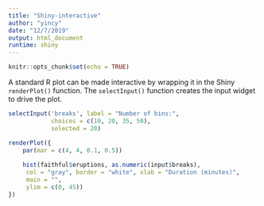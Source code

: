 ```yaml
---
title: "Shiny-interactive"
author: "yincy"
date: "12/7/2019"
output: html_document
runtime: shiny
---
```


```r
knitr::opts_chunk$set(echo = TRUE)
```

A standard R plot can be made interactive by wrapping it in the Shiny `renderPlot()` function. The `selectInput()` function creates the input widget to drive the plot.  

```r
selectInput('breaks', label = "Number of bins:", 
            choices = c(10, 20, 35, 50),
            selected = 20)

renderPlot({
    par(mar = c(4, 4, 0.1, 0.5))
    
    hist(faithful$eruptions, as.numeric(input$breaks),
     col = "gray", border = "white", xlab = "Duration (minutes)",
     main = "",
     ylim = c(0, 45))
})
```


